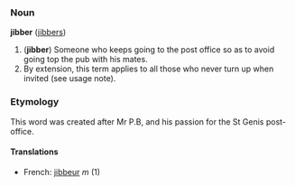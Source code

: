 === Noun ===
'''jibber''' ([[jibbers]])

# ('''jibber''') Someone who keeps going to the post office so as to avoid going top the pub with his mates.
# By extension, this term applies to all those who never turn up when invited (see usage note).

=== Etymology ===
This word was created after Mr P.B, and his passion for the St Genis post-office.

==== Translations ====
*French: [[jibbeur]] ''m'' (1)